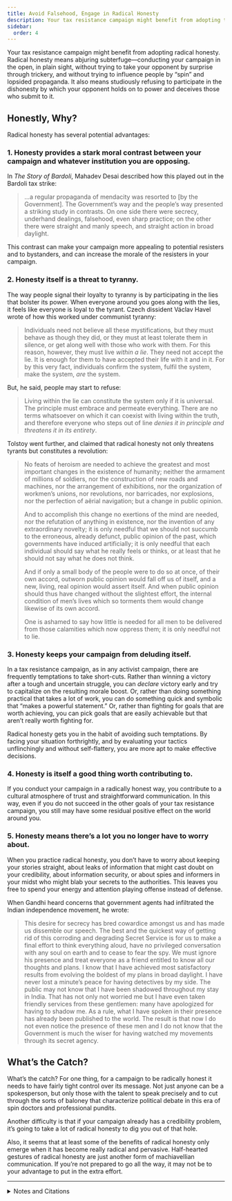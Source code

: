 ```yaml
---
title: Avoid Falsehood, Engage in Radical Honesty
description: Your tax resistance campaign might benefit from adopting the tactic of radical honesty.
sidebar:
  order: 4
---
```

Your tax resistance campaign might benefit from adopting radical honesty.
Radical honesty means abjuring subterfuge—conducting your campaign in the open, in plain sight, without trying to take your opponent by surprise through trickery, and without trying to influence people by “spin” and lopsided propaganda.
It also means studiously refusing to participate in the dishonesty by which your opponent holds on to power and deceives those who submit to it.

## Honestly, Why?

Radical honesty has several potential advantages:

### 1. Honesty provides a stark moral contrast between your campaign and whatever institution you are opposing.

In <i>The Story of Bardoli</i>, Mahadev Desai described how this played out in the Bardoli tax strike:

> …a regular propaganda of mendacity was resorted to [by the Government].
> The Government’s way and the people’s way presented a striking study in contrasts.
> On one side there were secrecy, underhand dealings, falsehood, even sharp practice; on the other there were straight and manly speech, and straight action in broad daylight.

This contrast can make your campaign more appealing to potential resisters and to bystanders, and can increase the morale of the resisters in your campaign.

### 2. Honesty itself is a threat to tyranny.

The way people signal their loyalty to tyranny is by participating in the lies that bolster its power.
When everyone around you goes along with the lies, it feels like everyone is loyal to the tyrant.
Czech dissident Václav Havel wrote of how this worked under communist tyranny:

> Individuals need not believe all these mystifications, but they must behave as though they did, or they must at least tolerate them in silence, or get along well with those who work with them.
> For this reason, however, they must live <em>within a lie</em>.
> They need not accept the lie.
> It is enough for them to have accepted their life with it and in it.
> For by this very fact, individuals confirm the system, fulfil the system, make the system, <em>are</em> the system.

But, he said, people may start to refuse:

> Living within the lie can constitute the system only if it is universal.
> The principle must embrace and permeate everything.
> There are no terms whatsoever on which it can coexist with living within the truth, and therefore everyone who steps out of line <em>denies it in principle and threatens it in its entirety</em>.

Tolstoy went further, and claimed that radical honesty not only threatens tyrants but constitutes a revolution:

> No feats of heroism are needed to achieve the greatest and most important changes in the existence of humanity; neither the armament of millions of soldiers, nor the construction of new roads and machines, nor the arrangement of exhibitions, nor the organization of workmen’s unions, nor revolutions, nor barricades, nor explosions, nor the perfection of aërial navigation; but a change in public opinion.
>
> And to accomplish this change no exertions of the mind are needed, nor the refutation of anything in existence, nor the invention of any extraordinary novelty; it is only needful that we should not succumb to the erroneous, already defunct, public opinion of the past, which governments have induced artificially; it is only needful that each individual should say what he really feels or thinks, or at least that he should not say what he does not think.
>
> And if only a small body of the people were to do so at once, of their own accord, outworn public opinion would fall off us of itself, and a new, living, real opinion would assert itself.
> And when public opinion should thus have changed without the slightest effort, the internal condition of men’s lives which so torments them would change likewise of its own accord.
>
> One is ashamed to say how little is needed for all men to be delivered from those calamities which now oppress them; it is only needful not to lie.

### 3. Honesty keeps your campaign from deluding itself.

In a tax resistance campaign, as in any activist campaign, there are frequently temptations to take short-cuts.
Rather than winning a victory after a tough and uncertain struggle, you can <em>declare</em> victory early and try to capitalize on the resulting morale boost.
Or, rather than doing something practical that takes a lot of work, you can do something quick and symbolic that “makes a powerful statement.”
Or, rather than fighting for goals that are worth achieving, you can pick goals that are easily achievable but that aren’t really worth fighting for.

Radical honesty gets you in the habit of avoiding such temptations.
By facing your situation forthrightly, and by evaluating your tactics unflinchingly and without self-flattery, you are more apt to make effective decisions.

### 4. Honesty is itself a good thing worth contributing to.

If you conduct your campaign in a radically honest way, you contribute to a cultural atmosphere of trust and straightforward communication.
In this way, even if you do not succeed in the other goals of your tax resistance campaign, you still may have some residual positive effect on the world around you.

### 5. Honesty means there’s a lot you no longer have to worry about.

When you practice radical honesty, you don’t have to worry about keeping your stories straight, about leaks of information that might cast doubt on your credibility, about information security, or about spies and informers in your midst who might blab your secrets to the authorities.
This leaves you free to spend your energy and attention playing offense instead of defense.

When Gandhi heard concerns that government agents had infiltrated the Indian independence movement, he wrote:

> This desire for secrecy has bred cowardice amongst us and has made us dissemble our speech.
> The best and the quickest way of getting rid of this corroding and degrading Secret Service is for us to make a final effort to think everything aloud, have no privileged conversation with any soul on earth and to cease to fear the spy.
> We must ignore his presence and treat everyone as a friend entitled to know all our thoughts and plans.
> I know that I have achieved most satisfactory results from evolving the boldest of my plans in broad daylight.
> I have never lost a minute’s peace for having detectives by my side.
> The public may not know that I have been shadowed throughout my stay in India.
> That has not only not worried me but I have even taken friendly services from these gentlemen: many have apologized for having to shadow me.
> As a rule, what I have spoken in their presence has already been published to the world.
> The result is that now I do not even notice the presence of these men and I do not know that the Government is much the wiser for having watched my movements through its secret agency.

## What’s the Catch?

What’s the catch?
For one thing, for a campaign to be radically honest it needs to have fairly tight control over its message.
Not just anyone can be a spokesperson, but only those with the talent to speak precisely and to cut through the sorts of baloney that characterize political debate in this era of spin doctors and professional pundits.

Another difficulty is that if your campaign already has a credibility problem, it’s going to take a lot of radical honesty to dig you out of that hole.

Also, it seems that at least some of the benefits of radical honesty only emerge when it has become really radical and pervasive.
Half-hearted gestures of radical honesty are just another form of machiavellian communication.
If you’re not prepared to go all the way, it may not be to your advantage to put in the extra effort.

<hr />

<details>
<summary>Notes and Citations</summary>

* Sissela Bok’s [<i>Lying: Moral Choice in Public and Private Life</i>](https://archive.org/details/lyingmoralchoice0000siss/page/n6/mode/1up?view=theater&ui=embed&wrapper=false) has some good food for thought on this subject.
  Bok thinks that there are some good excuses for lying, but that in general people tend to be far too willing to justify lies, and that their justifications typically don’t stand up to scrutiny.
  Even the more sophisticated ethical defenses of lying tend to look only at the isolated instance of the particular lie and its effect on the person or persons being directly deceived.
  Bok makes a good case for why we also need to take into account the effects of the lie on the character of the liar, on the culture of communication and trust, and on bystanders.
* It’s not just activist campaigns that can suffer from self-delusion, of course.
  For example, during the Vietnam war, war-theorists working for the United States government cleverly created simulations and projections for victory using the best data they had at their disposal—but this data was being systematically falsified by other elements of the government who were using deceit tactically as their own best guess as how to win the war.
  In this way these lies doubled-back and amplified the defeat and shame of the American war on Vietnam.
* Desai, Mahadev <i>The Story of Bardoli</i> (1929) [p. 94](https://archive.org/details/in.ernet.dli.2015.122169/page/n108/mode/1up)
* Havel, Václav “The Power of the Powerless” (1978)
* Tolstoy, Leo <i>Patriotism and Christianity</i> (1896) [pp. 48–49](https://archive.org/details/patriotismchrist00tols/page/48/mode/2up)
* Another good essay on this theme is Alexander Solzhenitsyn’s “Not To Live By Falsehood” (1974).

</details>
